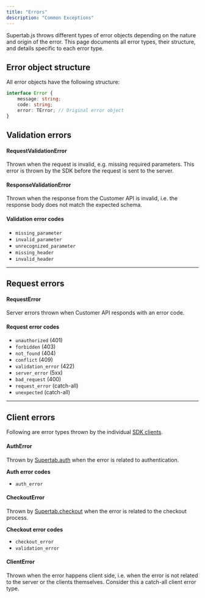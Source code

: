 ```yaml
---
title: "Errors"
description: "Common Exceptions"
---
```


Supertab.js throws different types of error objects depending on the nature and origin of the error.
This page documents all error types, their structure, and details specific to each error type.

## Error object structure

All error objects have the following structure:

```typescript
interface Error {
    message: string;
    code: string;
    error: TError; // Original error object
}
```


## Validation errors

#### RequestValidationError

Thrown when the request is invalid, e.g. missing required parameters. This error is thrown by the SDK before the request is sent to the server.

#### ResponseValidationError

Thrown when the response from the Customer API is invalid, i.e. the response body does not match the expected schema.

#### Validation error codes

- `missing_parameter`
- `invalid_parameter`
- `unrecognized_parameter`
- `missing_header`
- `invalid_header`

---

## Request errors

#### RequestError

Server errors thrown when Customer API responds with an error code.

#### Request error codes

- `unauthorized` (401)
- `forbidden` (403)
- `not_found` (404)
- `conflict` (409)
- `validation_error` (422)
- `server_error` (5xx)
- `bad_request` (400)
- `request_error` (catch-all)
- `unexpected` (catch-all)

---

## Client errors

Following are error types thrown by the individual [SDK clients](/supertab-js/reference/overview).

#### AuthError

Thrown by [Supertab.auth](/supertab-js/reference/auth) when the error is related to authentication.

**Auth error codes**

- `auth_error`

#### CheckoutError

Thrown by [Supertab.checkout](/supertab-js/reference/checkout) when the error is related to the checkout process.

**Checkout error codes**

- `checkout_error`
- `validation_error`

#### ClientError

Thrown when the error happens client side, i.e. when the error is not related to the server or the clients themselves. Consider this a catch-all client error type.
